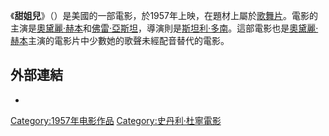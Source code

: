 {{unreferenced|time=2014-05-07T09:55:15+00:00}}
《'''甜姐兒'''》（{{lang|en|''Funny Face''}}）是美國的一部電影，於1957年上映，在題材上屬於[[歌舞片|歌舞片]]。電影的主演是[[奧黛麗·赫本|奧黛麗·赫本]]和[[佛雷·亞斯坦|佛雷·亞斯坦]]，導演則是[[斯坦利·多南|斯坦利·多南]]。這部電影也是[[奧黛麗·赫本|奧黛麗·赫本]]主演的電影片中少數她的歌聲未經配音替代的電影。

==外部連結==
* {{imdb title|id=0050419|title=Funny Face}}

{{Stanley Donen}}
{{DEFAULTSORT:Funny Face}}
[[Category:1957年电影作品|Category:1957年电影作品]]
[[Category:史丹利·杜寧電影|Category:史丹利·杜寧電影]]